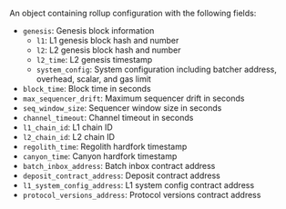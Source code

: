 An object containing rollup configuration with the following fields:

- `genesis`: Genesis block information
  - `l1`: L1 genesis block hash and number
  - `l2`: L2 genesis block hash and number  
  - `l2_time`: L2 genesis timestamp
  - `system_config`: System configuration including batcher address, overhead, scalar, and gas limit
- `block_time`: Block time in seconds
- `max_sequencer_drift`: Maximum sequencer drift in seconds
- `seq_window_size`: Sequencer window size in seconds
- `channel_timeout`: Channel timeout in seconds
- `l1_chain_id`: L1 chain ID
- `l2_chain_id`: L2 chain ID
- `regolith_time`: Regolith hardfork timestamp
- `canyon_time`: Canyon hardfork timestamp
- `batch_inbox_address`: Batch inbox contract address
- `deposit_contract_address`: Deposit contract address
- `l1_system_config_address`: L1 system config contract address
- `protocol_versions_address`: Protocol versions contract address
